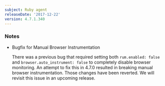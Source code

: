 ```yaml
---
subject: Ruby agent
releaseDate: '2017-12-22'
version: 4.7.1.340
---
```


### Notes

* Bugfix for Manual Browser Instrumentation

  There was a previous bug that required setting both `rum.enabled: false` and `browser.auto_instrument: false` to completely disable browser monitoring. An attempt to fix this in 4.7.0 resulted in breaking manual browser instrumentation. Those changes have been reverted. We will revisit this issue in an upcoming release.
